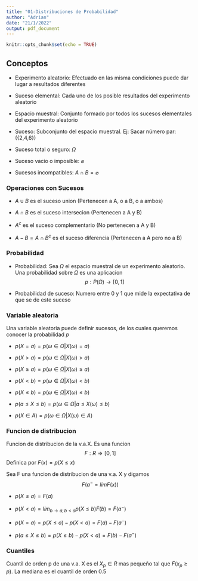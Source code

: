 ```yaml
---
title: "01-Distribuciones de Probabilidad"
author: "Adrian"
date: "21/1/2022"
output: pdf_document
---
```


```r
knitr::opts_chunk$set(echo = TRUE)
```

## Conceptos
- Experimento aleatorio: Efectuado en las misma condiciones puede dar lugar a resultados diferentes

- Suceso elemental: Cada uno de los posible resultados del experimento aleatorio

- Espacio muestral: Conjunto formado por todos los sucesos elementales del experimento aleatorio

- Suceso: Subconjunto del espacio muestral.
Ej: Sacar número par: ({2,4,6})

- Suceso total o seguro: $\Omega$

- Suceso vacio o imposible: $\varnothing$

- Sucesos incompatibles: $A \cap B = \varnothing$

### Operaciones con Sucesos
- $A \cup B$ es el suceso union (Pertenecen a A, o a B, o a ambos)

- $A \cap B$ es el suceso intersecion (Pertenecen a A y B)

- $A^c$ es el suceso complementario (No pertenecen a A y B)

- $A - B = A \cap B^c$ es el suceso diferencia (Pertenecen a A pero no a B)

### Probabilidad
- Probabilidad: Sea $\Omega$ el espacio muestral de un experimento aleatorio. Una probabilidad sobre $\Omega$ es una aplicacion
$$p: P(\Omega) \rightarrow [0,1]$$

- Probabilidad de suceso: Numero entre 0 y 1 que mide la expectativa de que se de este suceso

### Variable aleatoria
Una variable aleatoria puede definir sucesos, de los cuales queremos conocer la probabilidad $p$

- $p(X = a) = p({\omega \in \Omega | X(\omega) = a})$

- $p(X > a) = p({\omega \in \Omega | X(\omega) > a})$

- $p(X \ge a) = p({\omega \in \Omega | X(\omega) \ge a})$

- $p(X < b) = p({\omega \in \Omega | X(\omega) < b})$

- $p(X \le b) = p({\omega \in \Omega | X(\omega) \le b})$

- $p(a \le X \le b) = p({\omega \in \Omega | a \le X(\omega) \le b})$

- $p(X \in A) = p({\omega \in \Omega | X(\omega) \in A})$

### Funcion de distribucion
Funcion de distribucion de la v.a.X. Es una funcion
$$F: R \Longrightarrow [0,1]$$
Definica por $F(x) = p(X \le x)$

Sea F una funcion de distribucion de una v.a. X y digamos
$$F(a^- = lim F(x))$$

- $p(X \le a) = F(a)$

- $p(X < a) = lim_{b\rightarrow a,b < a} p (X \le b) F(b) = F(a^-)$

- $p(X = a) = p(X \le a) - p(X < a) = F(a) - F(a^-)$

- $p(a \le X \le b) = p(X \le b) - p(X < a) = F(b) - F(a^-)$


### Cuantiles
Cuantil de orden p de una v.a. X es el $X_p \in R$ mas pequeño tal que $F(x_p \ge p)$. 
La mediana es el cuantil de orden 0.5












